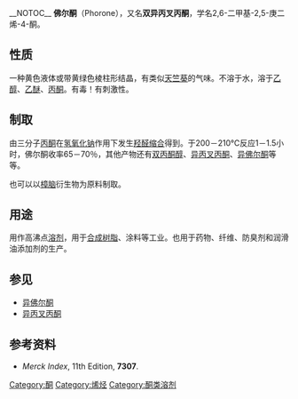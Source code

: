{{Chembox
|   Name = 佛尔酮
|   NameEn = Phorone
|   ImageFile = Phorone.png
<!-- | ImageSize = 180px -->
|   ImageName = 佛尔酮的结构
|   IUPACName = 2,6-Dimethyl-2,5-heptadien-4-one
|   OtherNames = 
| Section1 = {{Chembox Identifiers
| CASNo = 504-20-1
| CASNo_Ref = {{cascite|changed|??}}
|    SMILES  =  O=C(C=C(C)C)C=C(C)C
}}
| Section2 = {{Chembox Properties
|   Formula = C<sub>9</sub>H<sub>14</sub>O<sub></sub>
|   MolarMass = 138.20 
|   Density = 0.885 g/cm<sup>3</sup>
|   MeltingPt = 28 °C
|   BoilingPt = 198-199 °C
  }}
| Section7 = {{Chembox Hazards
|   ExternalMSDS = [http://www.inchem.org/documents/icsc/icsc/eics1157.htm MSDS]}}
}}
__NOTOC__
'''佛尔酮'''（Phorone），又名'''双异丙叉丙酮'''，学名2,6-二甲基-2,5-庚二烯-4-酮。

==性质==
一种黄色液体或带黄绿色棱柱形结晶，有类似[[天竺葵|天竺葵]]的气味。不溶于水，溶于[[乙醇|乙醇]]、[[乙醚|乙醚]]、[[丙酮|丙酮]]。有毒！有刺激性。

==制取==
由三分子[[丙酮|丙酮]]在[[氢氧化钠|氢氧化钠]]作用下发生[[羟醛缩合|羟醛缩合]]得到。于200－210℃反应1－1.5小时，佛尔酮收率65－70％，其他产物还有[[双丙酮醇|双丙酮醇]]、[[异丙叉丙酮|异丙叉丙酮]]、[[异佛尔酮|异佛尔酮]]等等。

也可以以[[樟脑|樟脑]]衍生物为原料制取。

==用途==
用作高沸点[[溶剂|溶剂]]，用于[[合成树脂|合成树脂]]、涂料等工业。也用于药物、纤维、防臭剂和润滑油添加剂的生产。

==参见==
*[[异佛尔酮|异佛尔酮]]
*[[异丙叉丙酮|异丙叉丙酮]]

==参考资料==
*''Merck Index'', 11th Edition, '''7307'''.
{{reflist}}

[[Category:酮|Category:酮]]
[[Category:烯烃|Category:烯烃]]
[[Category:酮类溶剂|Category:酮类溶剂]]